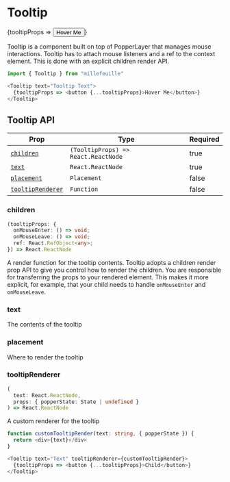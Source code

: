 
# Tooltip

<Tooltip text="Tooltip Text">
  {tooltipProps => <button {...tooltipProps}>Hover Me</button>}
</Tooltip>

Tooltip is a component built on top of PopperLayer that manages mouse interactions. Tooltip has to attach mouse listeners and a ref to the context element. This is done with an explicit children render API.

<!-- prettier-ignore -->
```js
import { Tooltip } from "millefeuille"

<Tooltip text="Tooltip Text">
  {tooltipProps => <button {...tooltipProps}>Hover Me</button>}
</Tooltip>
```

## Tooltip API

| Prop                                  | Type                                | Required |
| ------------------------------------- | ----------------------------------- | -------- |
| [`children`](#children)               | `(TooltipProps) => React.ReactNode` | true     |
| [`text`](#text)                       | `React.ReactNode`                   | true     |
| [`placement`](#placement)             | `Placement`                         | false    |
| [`tooltipRenderer`](#tooltiprenderer) | `Function`                          | false    |

### children

<!-- prettier-ignore -->
```typescript
(tooltipProps: {
  onMouseEnter: () => void;
  onMouseLeave: () => void;
  ref: React.RefObject<any>;
}) => React.ReactNode
```

A render function for the tooltip contents. Tooltip adopts a children render
prop API to give you control how to render the children. You are responsible for
transferring the props to your rendered element. This makes it more explicit,
for example, that your child needs to handle `onMouseEnter` and `onMouseLeave`.

### text

The contents of the tooltip

### placement

Where to render the tooltip

### tooltipRenderer

<!-- prettier-ignore -->
```typescript
(
  text: React.ReactNode,
  props: { popperState: State | undefined }
) => React.ReactNode
```

A custom renderer for the tooltip

<!-- prettier-ignore -->
```typescript
function customTooltipRender(text: string, { popperState }) {
  return <div>{text}</div>
}

<Tooltip text="Text" tooltipRenderer={customTooltipRender}>
  {tooltipProps => <button {...tooltipProps}>Child</button>}
</Tooltip>
```
